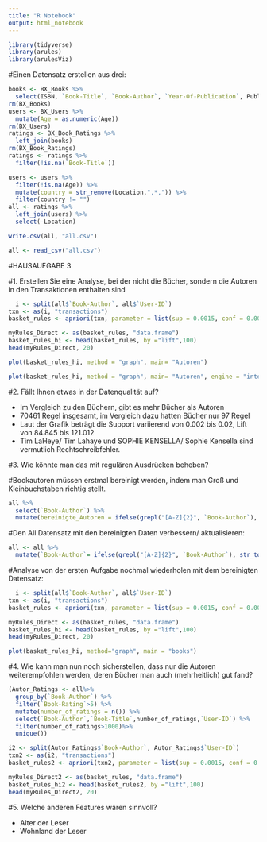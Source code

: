 ```yaml
---
title: "R Notebook"
output: html_notebook
---
```



```r
library(tidyverse)
library(arules)
library(arulesViz)
```

#Einen Datensatz erstellen aus drei:

```r
books <- BX_Books %>%
  select(ISBN, `Book-Title`, `Book-Author`, `Year-Of-Publication`, Publisher)
rm(BX_Books)
users <- BX_Users %>%
  mutate(Age = as.numeric(Age))
rm(BX_Users)
ratings <- BX_Book_Ratings %>%
  left_join(books)
rm(BX_Book_Ratings)
ratings <- ratings %>%
  filter(!is.na(`Book-Title`))

users <- users %>%
  filter(!is.na(Age)) %>%
  mutate(country = str_remove(Location,",*,")) %>%
  filter(country != "")
all <- ratings %>%
  left_join(users) %>%
  select(-Location)

write.csv(all, "all.csv")
```

```r
all <- read_csv("all.csv")
```
#HAUSAUFGABE 3

#1. Erstellen Sie eine Analyse, bei der nicht die Bücher, sondern die Autoren in den Transaktionen enthalten sind

```r
  i <- split(all$`Book-Author`, all$`User-ID`)
txn <- as(i, "transactions")
basket_rules <- apriori(txn, parameter = list(sup = 0.0015, conf = 0.001,minlen = 2, target = "rules" ))
```
```r
myRules_Direct <- as(basket_rules, "data.frame")
basket_rules_hi <- head(basket_rules, by ="lift",100)
head(myRules_Direct, 20)
```
```r
plot(basket_rules_hi, method = "graph", main= "Autoren")
```

```r
plot(basket_rules_hi, method = "graph", main= "Autoren", engine = "interactive")
```

#2. Fällt Ihnen etwas in der Datenqualität auf?

- Im Vergleich zu den Büchern, gibt es mehr Bücher als Autoren
- 70461 Regel insgesamt, im Vergleich dazu hatten Bücher nur 97 Regel
- Laut der Grafik beträgt die Support variierend von 0.002 bis 0.02, Lift von 84.845 bis 121.012
- Tim LaHeye/ Tim Lahaye und SOPHIE KENSELLA/ Sophie Kensella sind vermutlich Rechtschreibfehler.

#3. Wie könnte man das mit regulären Ausdrücken beheben?

#Bookautoren müssen erstmal bereinigt werden, indem man Groß und Kleinbuchstaben richtig stellt.

```r
all %>%
  select(`Book-Author`) %>%
  mutate(bereinigte_Autoren = ifelse(grepl("[A-Z]{2}", `Book-Author`), str_to_title(`Book-Author`),`Book-Author`)) 
```
#Den All Datensatz mit den bereinigten Daten verbessern/ aktualisieren:

```r
all <- all %>%
  mutate(`Book-Author`= ifelse(grepl("[A-Z]{2}", `Book-Author`), str_to_title(`Book-Author`),`Book-Author`)) 
```

#Analyse von der ersten Aufgabe nochmal wiederholen mit dem bereinigten Datensatz:

```r
  i <- split(all$`Book-Author`, all$`User-ID`)
txn <- as(i, "transactions")
basket_rules <- apriori(txn, parameter = list(sup = 0.0015, conf = 0.001,minlen = 2, target = "rules" ))
```

```r
myRules_Direct <- as(basket_rules, "data.frame")
basket_rules_hi <- head(basket_rules, by ="lift",100)
head(myRules_Direct, 20)
```

```r
plot(basket_rules_hi, method="graph", main = "books")
```



#4. Wie kann man nun noch sicherstellen, dass nur die Autoren weiterempfohlen werden, deren Bücher man auch (mehrheitlich) gut fand?


```r
(Autor_Ratings <- all%>%
  group_by(`Book-Author`) %>%
  filter(`Book-Rating`>5) %>%
  mutate(number_of_ratings = n()) %>%
  select(`Book-Author`,`Book-Title`,number_of_ratings,`User-ID`) %>%
  filter(number_of_ratings>1000)%>%
  unique()) 
```
```r
i2 <- split(Autor_Ratings$`Book-Author`, Autor_Ratings$`User-ID`)
txn2 <- as(i2, "transactions")
basket_rules2 <- apriori(txn2, parameter = list(sup = 0.0015, conf = 0.001,minlen = 2, target = "rules" ))
```
```r
myRules_Direct2 <- as(basket_rules, "data.frame")
basket_rules_hi2 <- head(basket_rules2, by ="lift",100)
head(myRules_Direct2, 20)
```
#5. Welche anderen Features wären sinnvoll?

- Alter der Leser
- Wohnland der Leser



